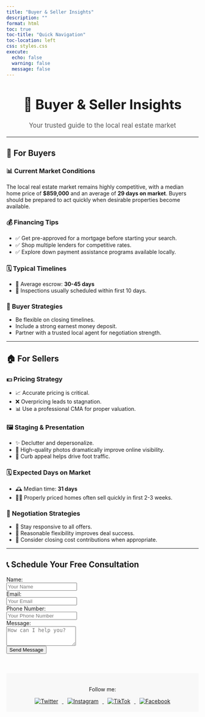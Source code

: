 ```yaml
---
title: "Buyer & Seller Insights"
description: ""
format: html
toc: true
toc-title: "Quick Navigation"
toc-location: left
css: styles.css
execute: 
  echo: false
  warning: false
  message: false
---
```


<div style="text-align:center; margin-bottom: 20px;">
  <h1 style="font-size: 2.5em;">🏡 Buyer & Seller Insights</h1>
  <p style="font-size: 1.2em; color: #555;">Your trusted guide to the local real estate market</p>
</div>

---

## 🛒 For Buyers

::: {.panel-tabset .animated.fadeIn}

### 📊 Current Market Conditions

The local real estate market remains highly competitive, with a median home price of **$859,000** and an average of **29 days on market**. Buyers should be prepared to act quickly when desirable properties become available.

### 💰 Financing Tips

- ✅ Get pre-approved for a mortgage before starting your search.
- ✅ Shop multiple lenders for competitive rates.
- ✅ Explore down payment assistance programs available locally.

### 🗓 Typical Timelines

- 📅 Average escrow: **30-45 days**
- 🔎 Inspections usually scheduled within first 10 days.

### 🎯 Buyer Strategies

- Be flexible on closing timelines.
- Include a strong earnest money deposit.
- Partner with a trusted local agent for negotiation strength.

:::

---

## 🏠 For Sellers

::: {.panel-tabset .animated.fadeIn}

### 💵 Pricing Strategy

- 📈 Accurate pricing is critical.
- ❌ Overpricing leads to stagnation.
- 📊 Use a professional CMA for proper valuation.

### 🖼 Staging & Presentation

- ✨ Declutter and depersonalize.
- 📸 High-quality photos dramatically improve online visibility.
- 🌳 Curb appeal helps drive foot traffic.

### 🗓 Expected Days on Market

- 🕰 Median time: **31 days**
- 🏃‍♂️ Properly priced homes often sell quickly in first 2-3 weeks.

### 🤝 Negotiation Strategies

- 🤝 Stay responsive to all offers.
- 💼 Reasonable flexibility improves deal success.
- 🎁 Consider closing cost contributions when appropriate.

:::

---

## 📞 Schedule Your Free Consultation

```{=html}
<form name="contact" method="POST" data-netlify="true" netlify-honeypot="bot-field" action="/thank-you">
  <input type="hidden" name="form-name" value="contact" />
  
  <!-- Anti-spam honeypot -->
  <p style="display:none">
    <label>Don’t fill this out: <input name="bot-field" /></label>
  </p>

  <div>
    <label for="name">Name:</label><br>
    <input type="text" name="name" id="name" required placeholder="Your Name">
  </div>

  <div>
    <label for="email">Email:</label><br>
    <input type="email" name="email" id="email" required placeholder="Your Email">
  </div>

  <div>
    <label for="phone">Phone Number:</label><br>
    <input type="tel" name="phone" id="phone" placeholder="Your Phone Number">
  </div>

  <div>
    <label for="message">Message:</label><br>
    <textarea name="message" id="message" rows="3" required placeholder="How can I help you?"></textarea>
  </div>

  <button type="submit">Send Message</button>
</form>

<footer style="background-color: #f8f8f8; padding: 20px; text-align: center; margin-top: 50px;">
  <p>Follow me:</p>

  <a href="https://twitter.com/HomesbyQuintana" target="_blank">
    <img src="https://img.icons8.com/color/48/twitter.png" alt="Twitter" style="margin: 0 10px;">
  </a>

  <a href="https://instagram.com/homesbyquintana" target="_blank">
    <img src="https://img.icons8.com/color/48/instagram-new.png" alt="Instagram" style="margin: 0 10px;">
  </a>

  <a href="https://www.tiktok.com/@homesbyquintana" target="_blank">
    <img src="https://img.icons8.com/color/48/tiktok.png" alt="TikTok" style="margin: 0 10px;">
  </a>

  <a href="https://www.facebook.com/me/" target="_blank">
    <img src="https://img.icons8.com/color/48/facebook-new.png" alt="Facebook" style="margin: 0 10px;">
  </a>

</footer>
```

